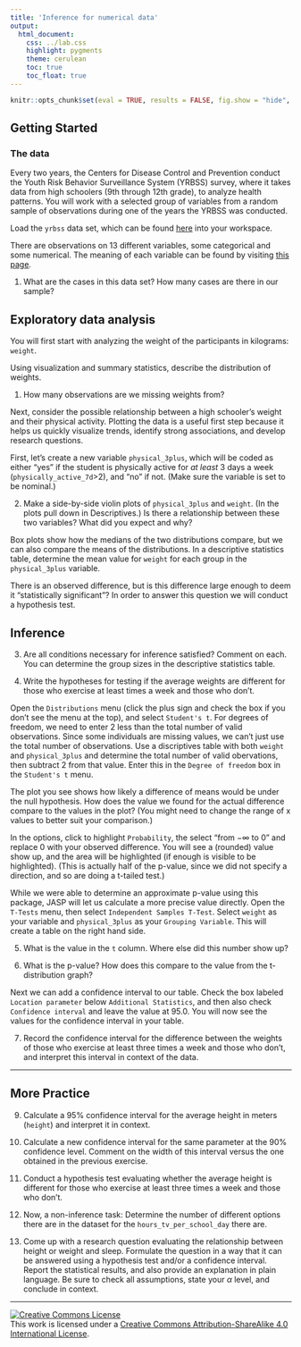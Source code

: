 ```yaml
---
title: 'Inference for numerical data'
output:
  html_document:
    css: ../lab.css
    highlight: pygments
    theme: cerulean
    toc: true
    toc_float: true
---
```


```r
knitr::opts_chunk$set(eval = TRUE, results = FALSE, fig.show = "hide", message = FALSE)
```

## Getting Started

### The data

Every two years, the Centers for Disease Control and Prevention conduct the Youth Risk Behavior Surveillance System (YRBSS) survey, where it takes data from high schoolers (9th through 12th grade), to analyze health patterns.
You will work with a selected group of variables from a random sample of observations during one of the years the YRBSS was conducted.

Load the `yrbss` data set, which can be found [here](more/yrbss.csv) into your workspace.

There are observations on 13 different variables, some categorical and some numerical.
The meaning of each variable can be found by visiting [this page](https://www.openintro.org/data/index.php?data=yrbss).

1.  What are the cases in this data set? How many cases are there in our sample?

## Exploratory data analysis

You will first start with analyzing the weight of the participants in kilograms: `weight`.

Using visualization and summary statistics, describe the distribution of weights.

1.  How many observations are we missing weights from?

Next, consider the possible relationship between a high schooler's weight and their physical activity.
Plotting the data is a useful first step because it helps us quickly visualize trends, identify strong associations, and develop research questions.

First, let's create a new variable `physical_3plus`, which will be coded as either "yes" if the student is physically active for *at least* 3 days a week (`physically_active_7d`>2), and "no" if not. (Make sure the variable is set to be nominal.)

2.  Make a side-by-side violin plots of `physical_3plus` and `weight`. (In the plots pull down in Descriptives.) Is there a relationship between these two variables? What did you expect and why?

Box plots show how the medians of the two distributions compare, but we can also compare the means of the distributions. In a descriptive statistics table, determine the mean value for `weight` for each group in the `physical_3plus` variable.

There is an observed difference, but is this difference large enough to deem it "statistically significant"? In order to answer this question we will conduct a hypothesis test.

## Inference

3.  Are all conditions necessary for inference satisfied?
    Comment on each.
    You can determine the group sizes in the descriptive statistics table.

4.  Write the hypotheses for testing if the average weights are different for those who exercise at least times a week and those who don't.

Open the `Distributions` menu (click the plus sign and check the box if you don't see the menu at the top), and select `Student's t`. For degrees of freedom, we need to enter 2 less than the total number of valid observations. Since some individuals are missing values, we can't just use the total number of observations. Use a discriptives table with both `weight` and `physical_3plus` and determine the total number of valid obervations, then subtract 2 from that value. Enter this in the `Degree of freedom` box in the `Student's t` menu.

The plot you see shows how likely a difference of means would be under the null hypothesis. How does the value we found for the actual difference compare to the values in the plot? (You might need to change the range of x values to better suit your comparison.)

In the options, click to highlight `Probability`, the select "from $-\infty$ to 0" and replace 0 with your observed difference. You will see a (rounded) value show up, and the area will be highlighted (if enough is visible to be highlighted). (This is actually half of the p-value, since we did not specify a direction, and so are doing a t-tailed test.)

While we were able to determine an approximate p-value using this package, JASP will let us calculate a more precise value directly. Open the `T-Tests` menu, then select `Independent Samples T-Test`. Select `weight` as your variable and `physical_3plus` as your `Grouping Variable`. This will create a table on the right hand side.

5. What is the value in the `t` column. Where else did this number show up?

6. What is the p-value? How does this compare to the value from the t-distribution graph?

Next we can add a confidence interval to our table. Check the box labeled `Location parameter` below `Additional Statistics`, and then also check `Confidence interval` and leave the value at 95.0. You will now see the values for the confidence interval in your table.

7.  Record the confidence interval for the difference between the weights of those who exercise at least three times a week and those who don't, and interpret this interval in context of the data.

------------------------------------------------------------------------

## More Practice

9.  Calculate a 95% confidence interval for the average height in meters (`height`) and interpret it in context.

10. Calculate a new confidence interval for the same parameter at the 90% confidence level.
    Comment on the width of this interval versus the one obtained in the previous exercise.

11. Conduct a hypothesis test evaluating whether the average height is different for those who exercise at least three times a week and those who don't.

12. Now, a non-inference task: Determine the number of different options there are in the dataset for the `hours_tv_per_school_day` there are.

13. Come up with a research question evaluating the relationship between height or weight and sleep.
    Formulate the question in a way that it can be answered using a hypothesis test and/or a confidence interval.
    Report the statistical results, and also provide an explanation in plain language.
    Be sure to check all assumptions, state your $\alpha$ level, and conclude in context.

------------------------------------------------------------------------

<a rel="license" href="http://creativecommons.org/licenses/by-sa/4.0/">![Creative Commons License](https://i.creativecommons.org/l/by-sa/4.0/88x31.png){style="border-width:0"}</a><br />This work is licensed under a <a rel="license" href="http://creativecommons.org/licenses/by-sa/4.0/">Creative Commons Attribution-ShareAlike 4.0 International License</a>.
